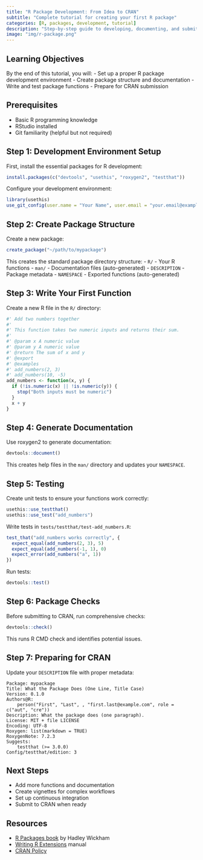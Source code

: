 ```yaml
---
title: "R Package Development: From Idea to CRAN"
subtitle: "Complete tutorial for creating your first R package"
categories: [R, packages, development, tutorial]
description: "Step-by-step guide to developing, documenting, and submitting an R package to CRAN."
image: "img/r-package.png"
---
```


## Learning Objectives

By the end of this tutorial, you will:
- Set up a proper R package development environment
- Create package structure and documentation
- Write and test package functions
- Prepare for CRAN submission

## Prerequisites

- Basic R programming knowledge
- RStudio installed
- Git familiarity (helpful but not required)

## Step 1: Development Environment Setup

First, install the essential packages for R development:

```r
install.packages(c("devtools", "usethis", "roxygen2", "testthat"))
```

Configure your development environment:

```r
library(usethis)
use_git_config(user.name = "Your Name", user.email = "your.email@example.com")
```

## Step 2: Create Package Structure

Create a new package:

```r
create_package("~/path/to/mypackage")
```

This creates the standard package directory structure:
- `R/` - Your R functions
- `man/` - Documentation files (auto-generated)
- `DESCRIPTION` - Package metadata
- `NAMESPACE` - Exported functions (auto-generated)

## Step 3: Write Your First Function

Create a new R file in the `R/` directory:

```r
#' Add two numbers together
#'
#' This function takes two numeric inputs and returns their sum.
#'
#' @param x A numeric value
#' @param y A numeric value
#' @return The sum of x and y
#' @export
#' @examples
#' add_numbers(2, 3)
#' add_numbers(10, -5)
add_numbers <- function(x, y) {
  if (!is.numeric(x) || !is.numeric(y)) {
    stop("Both inputs must be numeric")
  }
  x + y
}
```

## Step 4: Generate Documentation

Use roxygen2 to generate documentation:

```r
devtools::document()
```

This creates help files in the `man/` directory and updates your `NAMESPACE`.

## Step 5: Testing

Create unit tests to ensure your functions work correctly:

```r
usethis::use_testthat()
usethis::use_test("add_numbers")
```

Write tests in `tests/testthat/test-add_numbers.R`:

```r
test_that("add_numbers works correctly", {
  expect_equal(add_numbers(2, 3), 5)
  expect_equal(add_numbers(-1, 1), 0)
  expect_error(add_numbers("a", 1))
})
```

Run tests:

```r
devtools::test()
```

## Step 6: Package Checks

Before submitting to CRAN, run comprehensive checks:

```r
devtools::check()
```

This runs R CMD check and identifies potential issues.

## Step 7: Preparing for CRAN

Update your `DESCRIPTION` file with proper metadata:

```
Package: mypackage
Title: What the Package Does (One Line, Title Case)
Version: 0.1.0
Authors@R: 
    person("First", "Last", , "first.last@example.com", role = c("aut", "cre"))
Description: What the package does (one paragraph).
License: MIT + file LICENSE
Encoding: UTF-8
Roxygen: list(markdown = TRUE)
RoxygenNote: 7.2.3
Suggests: 
    testthat (>= 3.0.0)
Config/testthat/edition: 3
```

## Next Steps

- Add more functions and documentation
- Create vignettes for complex workflows
- Set up continuous integration
- Submit to CRAN when ready

## Resources

- [R Packages book](https://r-pkgs.org/) by Hadley Wickham
- [Writing R Extensions](https://cran.r-project.org/doc/manuals/r-release/R-exts.html) manual
- [CRAN Policy](https://cran.r-project.org/web/packages/policies.html)